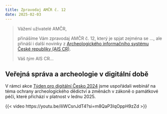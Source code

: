 ```yaml
---
title: Zpravodaj AMČR č. 12
date: 2025-02-03
---
```


> Vážení uživatelé AMČR,
>
> přinášíme Vám zpravodaj AMČR č. 12, který je spjat zejména se ..., ale přináší i další novinky z [Archeologického informačního systému České republiky (AIS CR)](https://www.aiscr.cz/){.external}.
>
> Váš *tým* AIS CR...

## Veřejná správa a archeologie v digitální době

V rámci akce [Týden pro digitální Česko 2024](https://digitalnicesko.gov.cz/){.external} jsme uspořádali webinář na téma ochrany archeologického dědictví a změnách v zákoně o památkové péči, které přichází v platnost v lednu 2025.

{{< video https://youtu.be/iliWCsnJdT4?si=m8QaP3IqOppH9zZd >}}
